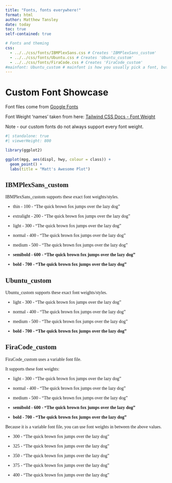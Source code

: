```yaml
---
title: "Fonts, fonts everywhere!"
format: html
author: Matthew Tansley
date: today
toc: true
self-contained: true

# Fonts and theming
css: 
  - ../../css/fonts/IBMPlexSans.css # Creates 'IBMPlexSans_custom' 
  - ../../css/fonts/Ubuntu.css # Creates 'Ubuntu_custom'
  - ../../css/fonts/FiraCode.css # Creates 'FiraCode_custom'
#mainfont: Ubuntu_custom # mainfont is how you usually pick a font, but below blocks have been  created to showcase all the fonts
---
```


# Custom Font Showcase

Font files come from [Google Fonts](https://fonts.google.com/)

Font Weight 'names' taken from here: [Tailwind CSS Docs - Font Weight](https://tailwindcss.com/docs/font-weight)

Note - our custom fonts do not always support every font weight.

```r
#| standalone: true
#| viewerHeight: 800

library(ggplot2)

ggplot(mpg, aes(displ, hwy, colour = class)) + 
  geom_point() + 
  labs(title = "Matt's Awesome Plot")


```

::: {style="font-family: IBMPlexSans_custom"}
## IBMPlexSans_custom

IBMPlexSans_custom supports these exact font weights/styles.

- [thin - 100 - "The quick brown fox jumps over the lazy dog"]{style="font-weight:100"}

- [extralight - 200 - "The quick brown fox jumps over the lazy dog"]{style="font-weight:200"}

- [light - 300 - "The quick brown fox jumps over the lazy dog"]{style="font-weight:300"}

- [normal - 400 - "The quick brown fox jumps over the lazy dog"]{style="font-weight:400"}

- [medium - 500 - "The quick brown fox jumps over the lazy dog"]{style="font-weight:500"}

- [semibold - 600 - "The quick brown fox jumps over the lazy dog"]{style="font-weight:600"}

- [bold - 700 - "The quick brown fox jumps over the lazy dog"]{style="font-weight:700"}
:::

::: {style="font-family: Ubuntu_custom"}
## Ubuntu_custom

Ubuntu_custom supports these exact font weights/styles.

- [light - 300 - "The quick brown fox jumps over the lazy dog"]{style="font-weight:300"}

- [normal - 400 - "The quick brown fox jumps over the lazy dog"]{style="font-weight:400"}

- [medium - 500 - "The quick brown fox jumps over the lazy dog"]{style="font-weight:500"}

- [bold - 700 - "The quick brown fox jumps over the lazy dog"]{style="font-weight:700"}
:::

::: {style="font-family: FiraCode_custom"}
## FiraCode_custom

FiraCode_custom uses a variable font file.

It supports these font weights:

- [light - 300 - "The quick brown fox jumps over the lazy dog"]{style="font-weight:300"}

- [normal - 400 - "The quick brown fox jumps over the lazy dog"]{style="font-weight:400"}

- [medium - 500 - "The quick brown fox jumps over the lazy dog"]{style="font-weight:500"}

- [semibold - 600 - "The quick brown fox jumps over the lazy dog"]{style="font-weight:600"}

- [bold - 700 - "The quick brown fox jumps over the lazy dog"]{style="font-weight:700"}

Because it is a variable font file, you can use font weights in between the above values.

- [300 - "The quick brown fox jumps over the lazy dog"]{style="font-weight:300"}

- [325 - "The quick brown fox jumps over the lazy dog"]{style="font-weight:325"}

- [350 - "The quick brown fox jumps over the lazy dog"]{style="font-weight:350"}

- [375 - "The quick brown fox jumps over the lazy dog"]{style="font-weight:375"}

- [400 - "The quick brown fox jumps over the lazy dog"]{style="font-weight:375"}

:::